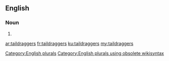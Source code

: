 ==English==

===Noun===
{{head|en}}

# {{plural of|taildragger}}

[[Category:English plurals]][[Category:English plurals using obsolete wikisyntax]]

[[ar:taildraggers]]
[[fr:taildraggers]]
[[ku:taildraggers]]
[[my:taildraggers]]